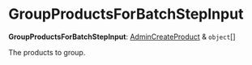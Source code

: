 
# GroupProductsForBatchStepInput

 **GroupProductsForBatchStepInput**: [AdminCreateProduct](../../../types/HttpTypes/interfaces/types.HttpTypes.AdminCreateProduct/page.mdx) & `object`[]

The products to group.
